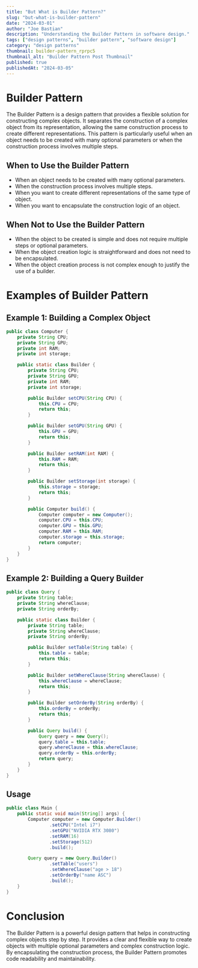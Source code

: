 ```yaml
---
title: "But What is Builder Pattern?"
slug: "but-what-is-builder-pattern"
date: "2024-03-01"
author: "Joe Bastian"
description: "Understanding the Builder Pattern in software design."
tags: ["design patterns", "builder pattern", "software design"]
category: "design patterns"
thumbnail: builder-pattern_rprpc5
thumbnail_alt: "Builder Pattern Post Thumbnail"
published: true 
publishedAt: "2024-03-05"
---
```


# Builder Pattern

The Builder Pattern is a design pattern that provides a flexible solution for constructing complex objects. It separates the construction of a complex object from its representation, allowing the same construction process to create different representations. This pattern is particularly useful when an object needs to be created with many optional parameters or when the construction process involves multiple steps.

## When to Use the Builder Pattern

- When an object needs to be created with many optional parameters.
- When the construction process involves multiple steps.
- When you want to create different representations of the same type of object.
- When you want to encapsulate the construction logic of an object.

## When Not to Use the Builder Pattern

- When the object to be created is simple and does not require multiple steps or optional parameters.
- When the object creation logic is straightforward and does not need to be encapsulated.
- When the object creation process is not complex enough to justify the use of a builder.

# Examples of Builder Pattern

## Example 1: Building a Complex Object

```java
public class Computer {
    private String CPU;
    private String GPU;
    private int RAM;
    private int storage;

    public static class Builder {
        private String CPU;
        private String GPU;
        private int RAM;
        private int storage;

        public Builder setCPU(String CPU) {
            this.CPU = CPU;
            return this;
        }

        public Builder setGPU(String GPU) {
            this.GPU = GPU;
            return this;
        }

        public Builder setRAM(int RAM) {
            this.RAM = RAM;
            return this;
        }

        public Builder setStorage(int storage) {
            this.storage = storage;
            return this;
        }

        public Computer build() {
            Computer computer = new Computer();
            computer.CPU = this.CPU;
            computer.GPU = this.GPU;
            computer.RAM = this.RAM;
            computer.storage = this.storage;
            return computer;
        }
    }
}
```

## Example 2: Building a Query Builder

```java
public class Query {
    private String table;
    private String whereClause;
    private String orderBy;

    public static class Builder {
        private String table;
        private String whereClause;
        private String orderBy;

        public Builder setTable(String table) {
            this.table = table;
            return this;
        }

        public Builder setWhereClause(String whereClause) {
            this.whereClause = whereClause;
            return this;
        }

        public Builder setOrderBy(String orderBy) {
            this.orderBy = orderBy;
            return this;
        }

        public Query build() {
            Query query = new Query();
            query.table = this.table;
            query.whereClause = this.whereClause;
            query.orderBy = this.orderBy;
            return query;
        }
    }
}
```

## Usage

```java
public class Main {
    public static void main(String[] args) {
        Computer computer = new Computer.Builder()
                .setCPU("Intel i7")
                .setGPU("NVIDIA RTX 3080")
                .setRAM(16)
                .setStorage(512)
                .build();

        Query query = new Query.Builder()
                .setTable("users")
                .setWhereClause("age > 18")
                .setOrderBy("name ASC")
                .build();
    }
}
```

# Conclusion

The Builder Pattern is a powerful design pattern that helps in constructing complex objects step by step. It provides a clear and flexible way to create objects with multiple optional parameters and complex construction logic. By encapsulating the construction process, the Builder Pattern promotes code readability and maintainability.
